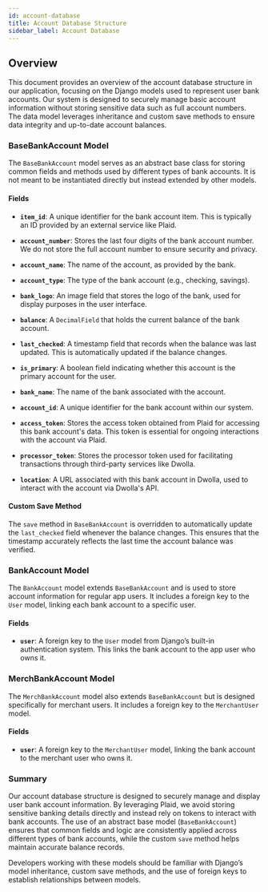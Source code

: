 ```yaml
---
id: account-database
title: Account Database Structure
sidebar_label: Account Database
---
```


## Overview

This document provides an overview of the account database structure in our application, focusing on the Django models used to represent user bank accounts. Our system is designed to securely manage basic account information without storing sensitive data such as full account numbers. The data model leverages inheritance and custom save methods to ensure data integrity and up-to-date account balances.

### BaseBankAccount Model

The `BaseBankAccount` model serves as an abstract base class for storing common fields and methods used by different types of bank accounts. It is not meant to be instantiated directly but instead extended by other models.

#### **Fields**

- **`item_id`**: A unique identifier for the bank account item. This is typically an ID provided by an external service like Plaid.
  
- **`account_number`**: Stores the last four digits of the bank account number. We do not store the full account number to ensure security and privacy.

- **`account_name`**: The name of the account, as provided by the bank.

- **`account_type`**: The type of the bank account (e.g., checking, savings).

- **`bank_logo`**: An image field that stores the logo of the bank, used for display purposes in the user interface.

- **`balance`**: A `DecimalField` that holds the current balance of the bank account.

- **`last_checked`**: A timestamp field that records when the balance was last updated. This is automatically updated if the balance changes.

- **`is_primary`**: A boolean field indicating whether this account is the primary account for the user.

- **`bank_name`**: The name of the bank associated with the account.

- **`account_id`**: A unique identifier for the bank account within our system.

- **`access_token`**: Stores the access token obtained from Plaid for accessing this bank account's data. This token is essential for ongoing interactions with the account via Plaid.

- **`processor_token`**: Stores the processor token used for facilitating transactions through third-party services like Dwolla.

- **`location`**: A URL associated with this bank account in Dwolla, used to interact with the account via Dwolla's API.

#### **Custom Save Method**

The `save` method in `BaseBankAccount` is overridden to automatically update the `last_checked` field whenever the balance changes. This ensures that the timestamp accurately reflects the last time the account balance was verified.

### BankAccount Model

The `BankAccount` model extends `BaseBankAccount` and is used to store account information for regular app users. It includes a foreign key to the `User` model, linking each bank account to a specific user.

#### **Fields**

- **`user`**: A foreign key to the `User` model from Django’s built-in authentication system. This links the bank account to the app user who owns it.

### MerchBankAccount Model

The `MerchBankAccount` model also extends `BaseBankAccount` but is designed specifically for merchant users. It includes a foreign key to the `MerchantUser` model.

#### **Fields**

- **`user`**: A foreign key to the `MerchantUser` model, linking the bank account to the merchant user who owns it.

### Summary

Our account database structure is designed to securely manage and display user bank account information. By leveraging Plaid, we avoid storing sensitive banking details directly and instead rely on tokens to interact with bank accounts. The use of an abstract base model (`BaseBankAccount`) ensures that common fields and logic are consistently applied across different types of bank accounts, while the custom `save` method helps maintain accurate balance records.

Developers working with these models should be familiar with Django’s model inheritance, custom save methods, and the use of foreign keys to establish relationships between models.
